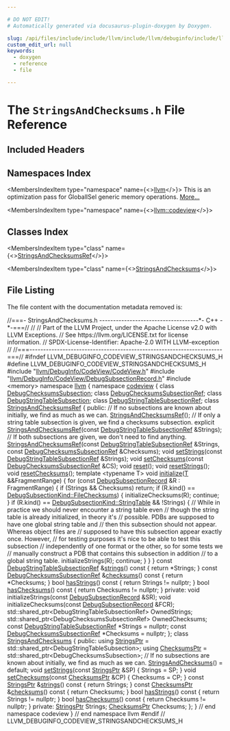 ```yaml
---

# DO NOT EDIT!
# Automatically generated via docusaurus-plugin-doxygen by Doxygen.

slug: /api/files/include/include/llvm/include/llvm/debuginfo/include/llvm/debuginfo/codeview/stringsandchecksums-h
custom_edit_url: null
keywords:
  - doxygen
  - reference
  - file

---
```





# The `StringsAndChecksums.h` File Reference

<DoxygenPage pluginConfig={pluginConfig}>



## Included Headers

<IncludesList>
<IncludesListItem
  filePath="llvm/DebugInfo/CodeView/CodeView.h"
  permalink="/docs/api/files/include/include/llvm/include/llvm/debuginfo/include/llvm/debuginfo/codeview/codeview-h"
  isLocal="true" />
<IncludesListItem
  filePath="llvm/DebugInfo/CodeView/DebugSubsectionRecord.h"
  permalink="/docs/api/files/include/include/llvm/include/llvm/debuginfo/include/llvm/debuginfo/codeview/debugsubsectionrecord-h"
  isLocal="true" />
<IncludesListItem
  filePath="memory"
  permalink=""
  isLocal="false" />
</IncludesList>

## Namespaces Index

<MembersIndex>

<MembersIndexItem
  type="namespace"
  name={<><a href="/docs/api/namespaces/llvm">llvm</a></>}>
This is an optimization pass for GlobalISel generic memory operations. <a href="/docs/api/namespaces/llvm/#details">More...</a>
</MembersIndexItem>

<MembersIndexItem
  type="namespace"
  name={<><a href="/docs/api/namespaces/llvm/codeview">llvm::codeview</a></>}>
</MembersIndexItem>

</MembersIndex>

## Classes Index

<MembersIndex>

<MembersIndexItem
  type="class"
  name={<><a href="/docs/api/classes/llvm/codeview/stringsandchecksumsref">StringsAndChecksumsRef</a></>}>
</MembersIndexItem>

<MembersIndexItem
  type="class"
  name={<><a href="/docs/api/classes/llvm/codeview/stringsandchecksums">StringsAndChecksums</a></>}>
</MembersIndexItem>

</MembersIndex>


## File Listing

The file content with the documentation metadata removed is:

<ProgramListing>

<Link id="l00001" /><CodeLine lineNumber="1"><Highlight kind="comment">//===- StringsAndChecksums.h ------------------------------------&#42;- C++ -&#42;-===//</Highlight><Highlight kind="normal"></Highlight></CodeLine>
<Link id="l00002" /><CodeLine lineNumber="2"><Highlight kind="normal"></Highlight><Highlight kind="comment">//</Highlight><Highlight kind="normal"></Highlight></CodeLine>
<Link id="l00003" /><CodeLine lineNumber="3"><Highlight kind="normal"></Highlight><Highlight kind="comment">// Part of the LLVM Project, under the Apache License v2.0 with LLVM Exceptions.</Highlight><Highlight kind="normal"></Highlight></CodeLine>
<Link id="l00004" /><CodeLine lineNumber="4"><Highlight kind="normal"></Highlight><Highlight kind="comment">// See https://llvm.org/LICENSE.txt for license information.</Highlight><Highlight kind="normal"></Highlight></CodeLine>
<Link id="l00005" /><CodeLine lineNumber="5"><Highlight kind="normal"></Highlight><Highlight kind="comment">// SPDX-License-Identifier: Apache-2.0 WITH LLVM-exception</Highlight><Highlight kind="normal"></Highlight></CodeLine>
<Link id="l00006" /><CodeLine lineNumber="6"><Highlight kind="normal"></Highlight><Highlight kind="comment">//</Highlight><Highlight kind="normal"></Highlight></CodeLine>
<Link id="l00007" /><CodeLine lineNumber="7"><Highlight kind="normal"></Highlight><Highlight kind="comment">//===----------------------------------------------------------------------===//</Highlight><Highlight kind="normal"></Highlight></CodeLine>
<Link id="l00008" /><CodeLine lineNumber="8"><Highlight kind="normal"></Highlight></CodeLine>
<Link id="l00009" /><CodeLine lineNumber="9"><Highlight kind="normal"></Highlight><Highlight kind="preprocessor">#ifndef LLVM&#95;DEBUGINFO&#95;CODEVIEW&#95;STRINGSANDCHECKSUMS&#95;H</Highlight><Highlight kind="normal"></Highlight></CodeLine>
<Link id="l00010" /><CodeLine lineNumber="10"><Highlight kind="normal"></Highlight><Highlight kind="preprocessor">#define LLVM&#95;DEBUGINFO&#95;CODEVIEW&#95;STRINGSANDCHECKSUMS&#95;H</Highlight><Highlight kind="normal"></Highlight></CodeLine>
<Link id="l00011" /><CodeLine lineNumber="11"><Highlight kind="normal"></Highlight></CodeLine>
<Link id="l00012" /><CodeLine lineNumber="12"><Highlight kind="normal"></Highlight><Highlight kind="preprocessor">#include &quot;<a href="/docs/api/files/include/include/llvm/include/llvm/debuginfo/include/llvm/debuginfo/codeview/codeview-h">llvm/DebugInfo/CodeView/CodeView.h</a>&quot;</Highlight><Highlight kind="normal"></Highlight></CodeLine>
<Link id="l00013" /><CodeLine lineNumber="13"><Highlight kind="normal"></Highlight><Highlight kind="preprocessor">#include &quot;<a href="/docs/api/files/include/include/llvm/include/llvm/debuginfo/include/llvm/debuginfo/codeview/debugsubsectionrecord-h">llvm/DebugInfo/CodeView/DebugSubsectionRecord.h</a>&quot;</Highlight><Highlight kind="normal"></Highlight></CodeLine>
<Link id="l00014" /><CodeLine lineNumber="14"><Highlight kind="normal"></Highlight><Highlight kind="preprocessor">#include &lt;memory&gt;</Highlight><Highlight kind="normal"></Highlight></CodeLine>
<Link id="l00015" /><CodeLine lineNumber="15"><Highlight kind="normal"></Highlight></CodeLine>
<Link id="l00016" /><CodeLine lineNumber="16"><Highlight kind="normal"></Highlight><Highlight kind="keyword">namespace </Highlight><Highlight kind="normal"><a href="/docs/api/namespaces/llvm">llvm</a> &#123;</Highlight></CodeLine>
<Link id="l00017" /><CodeLine lineNumber="17"><Highlight kind="normal"></Highlight><Highlight kind="keyword">namespace </Highlight><Highlight kind="normal"><a href="/docs/api/namespaces/llvm/codeview">codeview</a> &#123;</Highlight></CodeLine>
<Link id="l00018" /><CodeLine lineNumber="18"><Highlight kind="normal"></Highlight><Highlight kind="keyword">class </Highlight><Highlight kind="normal"><a href="/docs/api/classes/llvm/codeview/debugchecksumssubsection">DebugChecksumsSubsection</a>;</Highlight></CodeLine>
<Link id="l00019" /><CodeLine lineNumber="19"><Highlight kind="normal"></Highlight><Highlight kind="keyword">class </Highlight><Highlight kind="normal"><a href="/docs/api/classes/llvm/codeview/debugchecksumssubsectionref">DebugChecksumsSubsectionRef</a>;</Highlight></CodeLine>
<Link id="l00020" /><CodeLine lineNumber="20"><Highlight kind="normal"></Highlight><Highlight kind="keyword">class </Highlight><Highlight kind="normal"><a href="/docs/api/classes/llvm/codeview/debugstringtablesubsection">DebugStringTableSubsection</a>;</Highlight></CodeLine>
<Link id="l00021" /><CodeLine lineNumber="21"><Highlight kind="normal"></Highlight><Highlight kind="keyword">class </Highlight><Highlight kind="normal"><a href="/docs/api/classes/llvm/codeview/debugstringtablesubsectionref">DebugStringTableSubsectionRef</a>;</Highlight></CodeLine>
<Link id="l00022" /><CodeLine lineNumber="22"><Highlight kind="normal"></Highlight></CodeLine>
<Link id="l00023" /><CodeLine lineNumber="23" lineLink="/docs/api/classes/llvm/codeview/stringsandchecksumsref"><Highlight kind="normal"></Highlight><Highlight kind="keyword">class </Highlight><Highlight kind="normal"><a href="/docs/api/classes/llvm/codeview/stringsandchecksumsref/#a298af8a4ca99f5e1fa56881c0ecb54f8">StringsAndChecksumsRef</a> &#123;</Highlight></CodeLine>
<Link id="l00024" /><CodeLine lineNumber="24"><Highlight kind="normal"></Highlight><Highlight kind="keyword">public</Highlight><Highlight kind="normal">:</Highlight></CodeLine>
<Link id="l00025" /><CodeLine lineNumber="25"><Highlight kind="normal">  </Highlight><Highlight kind="comment">// If no subsections are known about initially, we find as much as we can.</Highlight><Highlight kind="normal"></Highlight></CodeLine>
<Link id="l00026" /><CodeLine lineNumber="26" lineLink="/docs/api/classes/llvm/codeview/stringsandchecksumsref/#a298af8a4ca99f5e1fa56881c0ecb54f8"><Highlight kind="normal">  <a href="/docs/api/classes/llvm/codeview/stringsandchecksumsref/#a298af8a4ca99f5e1fa56881c0ecb54f8">StringsAndChecksumsRef</a>();</Highlight></CodeLine>
<Link id="l00027" /><CodeLine lineNumber="27"><Highlight kind="normal"></Highlight></CodeLine>
<Link id="l00028" /><CodeLine lineNumber="28"><Highlight kind="normal">  </Highlight><Highlight kind="comment">// If only a string table subsection is given, we find a checksums subsection.</Highlight><Highlight kind="normal"></Highlight></CodeLine>
<Link id="l00029" /><CodeLine lineNumber="29"><Highlight kind="normal">  </Highlight><Highlight kind="keyword">explicit</Highlight><Highlight kind="normal"> <a href="/docs/api/classes/llvm/codeview/stringsandchecksumsref/#a298af8a4ca99f5e1fa56881c0ecb54f8">StringsAndChecksumsRef</a>(</Highlight><Highlight kind="keyword">const</Highlight><Highlight kind="normal"> <a href="/docs/api/classes/llvm/codeview/debugstringtablesubsectionref">DebugStringTableSubsectionRef</a> &amp;Strings);</Highlight></CodeLine>
<Link id="l00030" /><CodeLine lineNumber="30"><Highlight kind="normal"></Highlight></CodeLine>
<Link id="l00031" /><CodeLine lineNumber="31"><Highlight kind="normal">  </Highlight><Highlight kind="comment">// If both subsections are given, we don&#39;t need to find anything.</Highlight><Highlight kind="normal"></Highlight></CodeLine>
<Link id="l00032" /><CodeLine lineNumber="32"><Highlight kind="normal">  <a href="/docs/api/classes/llvm/codeview/stringsandchecksumsref/#a298af8a4ca99f5e1fa56881c0ecb54f8">StringsAndChecksumsRef</a>(</Highlight><Highlight kind="keyword">const</Highlight><Highlight kind="normal"> <a href="/docs/api/classes/llvm/codeview/debugstringtablesubsectionref">DebugStringTableSubsectionRef</a> &amp;Strings,</Highlight></CodeLine>
<Link id="l00033" /><CodeLine lineNumber="33"><Highlight kind="normal">                         </Highlight><Highlight kind="keyword">const</Highlight><Highlight kind="normal"> <a href="/docs/api/classes/llvm/codeview/debugchecksumssubsectionref">DebugChecksumsSubsectionRef</a> &amp;Checksums);</Highlight></CodeLine>
<Link id="l00034" /><CodeLine lineNumber="34"><Highlight kind="normal"></Highlight></CodeLine>
<Link id="l00035" /><CodeLine lineNumber="35"><Highlight kind="normal">  </Highlight><Highlight kind="keywordtype">void</Highlight><Highlight kind="normal"> <a href="/docs/api/classes/llvm/codeview/stringsandchecksumsref/#a19c64bc1b3e37543f1b08a85b23dda7e">setStrings</a>(</Highlight><Highlight kind="keyword">const</Highlight><Highlight kind="normal"> <a href="/docs/api/classes/llvm/codeview/debugstringtablesubsectionref">DebugStringTableSubsectionRef</a> &amp;Strings);</Highlight></CodeLine>
<Link id="l00036" /><CodeLine lineNumber="36"><Highlight kind="normal">  </Highlight><Highlight kind="keywordtype">void</Highlight><Highlight kind="normal"> <a href="/docs/api/classes/llvm/codeview/stringsandchecksumsref/#a457e11cce4961480539152d09d695596">setChecksums</a>(</Highlight><Highlight kind="keyword">const</Highlight><Highlight kind="normal"> <a href="/docs/api/classes/llvm/codeview/debugchecksumssubsectionref">DebugChecksumsSubsectionRef</a> &amp;CS);</Highlight></CodeLine>
<Link id="l00037" /><CodeLine lineNumber="37"><Highlight kind="normal"></Highlight></CodeLine>
<Link id="l00038" /><CodeLine lineNumber="38"><Highlight kind="normal">  </Highlight><Highlight kind="keywordtype">void</Highlight><Highlight kind="normal"> <a href="/docs/api/classes/llvm/codeview/stringsandchecksumsref/#ac7c3cf8ed194da3fb126f5f624a8a0be">reset</a>();</Highlight></CodeLine>
<Link id="l00039" /><CodeLine lineNumber="39"><Highlight kind="normal">  </Highlight><Highlight kind="keywordtype">void</Highlight><Highlight kind="normal"> <a href="/docs/api/classes/llvm/codeview/stringsandchecksumsref/#aaa667a75bfaa8d6be32fdf33c92e00fd">resetStrings</a>();</Highlight></CodeLine>
<Link id="l00040" /><CodeLine lineNumber="40"><Highlight kind="normal">  </Highlight><Highlight kind="keywordtype">void</Highlight><Highlight kind="normal"> <a href="/docs/api/classes/llvm/codeview/stringsandchecksumsref/#af5a36995f56eef36b75aef831d2d9f97">resetChecksums</a>();</Highlight></CodeLine>
<Link id="l00041" /><CodeLine lineNumber="41"><Highlight kind="normal"></Highlight></CodeLine>
<Link id="l00042" /><CodeLine lineNumber="42" lineLink="/docs/api/classes/llvm/codeview/stringsandchecksumsref/#ac56224378a443787251b38aa3615f5b5"><Highlight kind="normal">  </Highlight><Highlight kind="keyword">template</Highlight><Highlight kind="normal"> &lt;</Highlight><Highlight kind="keyword">typename</Highlight><Highlight kind="normal"> T&gt; </Highlight><Highlight kind="keywordtype">void</Highlight><Highlight kind="normal"> <a href="/docs/api/classes/llvm/codeview/stringsandchecksumsref/#ac56224378a443787251b38aa3615f5b5">initialize</a>(<a href="/docs/api/files/lib/lib/target/lib/target/mips/mips16isellowering-cpp/#a0acb682b8260ab1c60b918599864e2e5">T</a> &amp;&amp;FragmentRange) &#123;</Highlight></CodeLine>
<Link id="l00043" /><CodeLine lineNumber="43"><Highlight kind="normal">    </Highlight><Highlight kind="keywordflow">for</Highlight><Highlight kind="normal"> (</Highlight><Highlight kind="keyword">const</Highlight><Highlight kind="normal"> <a href="/docs/api/classes/llvm/codeview/debugsubsectionrecord">DebugSubsectionRecord</a> &amp;R : FragmentRange) &#123;</Highlight></CodeLine>
<Link id="l00044" /><CodeLine lineNumber="44"><Highlight kind="normal">      </Highlight><Highlight kind="keywordflow">if</Highlight><Highlight kind="normal"> (Strings &amp;&amp; Checksums)</Highlight></CodeLine>
<Link id="l00045" /><CodeLine lineNumber="45"><Highlight kind="normal">        </Highlight><Highlight kind="keywordflow">return</Highlight><Highlight kind="normal">;</Highlight></CodeLine>
<Link id="l00046" /><CodeLine lineNumber="46"><Highlight kind="normal">      </Highlight><Highlight kind="keywordflow">if</Highlight><Highlight kind="normal"> (R.kind() == <a href="/docs/api/namespaces/llvm/codeview/#a04eb43a6dc736c2d6ed8dcc6d636a2afa7e535ad489b8edccb926a573844dd1c8">DebugSubsectionKind::FileChecksums</a>) &#123;</Highlight></CodeLine>
<Link id="l00047" /><CodeLine lineNumber="47"><Highlight kind="normal">        initializeChecksums(R);</Highlight></CodeLine>
<Link id="l00048" /><CodeLine lineNumber="48"><Highlight kind="normal">        </Highlight><Highlight kind="keywordflow">continue</Highlight><Highlight kind="normal">;</Highlight></CodeLine>
<Link id="l00049" /><CodeLine lineNumber="49"><Highlight kind="normal">      &#125;</Highlight></CodeLine>
<Link id="l00050" /><CodeLine lineNumber="50"><Highlight kind="normal">      </Highlight><Highlight kind="keywordflow">if</Highlight><Highlight kind="normal"> (R.kind() == <a href="/docs/api/namespaces/llvm/codeview/#a04eb43a6dc736c2d6ed8dcc6d636a2afafee465e31ac15d7b21d8ca9d6f5ac685">DebugSubsectionKind::StringTable</a> &amp;&amp; !Strings) &#123;</Highlight></CodeLine>
<Link id="l00051" /><CodeLine lineNumber="51"><Highlight kind="normal">        </Highlight><Highlight kind="comment">// While in practice we should never encounter a string table even</Highlight><Highlight kind="normal"></Highlight></CodeLine>
<Link id="l00052" /><CodeLine lineNumber="52"><Highlight kind="normal">        </Highlight><Highlight kind="comment">// though the string table is already initialized, in theory it&#39;s</Highlight><Highlight kind="normal"></Highlight></CodeLine>
<Link id="l00053" /><CodeLine lineNumber="53"><Highlight kind="normal">        </Highlight><Highlight kind="comment">// possible.  PDBs are supposed to have one global string table and</Highlight><Highlight kind="normal"></Highlight></CodeLine>
<Link id="l00054" /><CodeLine lineNumber="54"><Highlight kind="normal">        </Highlight><Highlight kind="comment">// then this subsection should not appear.  Whereas object files are</Highlight><Highlight kind="normal"></Highlight></CodeLine>
<Link id="l00055" /><CodeLine lineNumber="55"><Highlight kind="normal">        </Highlight><Highlight kind="comment">// supposed to have this subsection appear exactly once.  However,</Highlight><Highlight kind="normal"></Highlight></CodeLine>
<Link id="l00056" /><CodeLine lineNumber="56"><Highlight kind="normal">        </Highlight><Highlight kind="comment">// for testing purposes it&#39;s nice to be able to test this subsection</Highlight><Highlight kind="normal"></Highlight></CodeLine>
<Link id="l00057" /><CodeLine lineNumber="57"><Highlight kind="normal">        </Highlight><Highlight kind="comment">// independently of one format or the other, so for some tests we</Highlight><Highlight kind="normal"></Highlight></CodeLine>
<Link id="l00058" /><CodeLine lineNumber="58"><Highlight kind="normal">        </Highlight><Highlight kind="comment">// manually construct a PDB that contains this subsection in addition</Highlight><Highlight kind="normal"></Highlight></CodeLine>
<Link id="l00059" /><CodeLine lineNumber="59"><Highlight kind="normal">        </Highlight><Highlight kind="comment">// to a global string table.</Highlight><Highlight kind="normal"></Highlight></CodeLine>
<Link id="l00060" /><CodeLine lineNumber="60"><Highlight kind="normal">        initializeStrings(R);</Highlight></CodeLine>
<Link id="l00061" /><CodeLine lineNumber="61"><Highlight kind="normal">        </Highlight><Highlight kind="keywordflow">continue</Highlight><Highlight kind="normal">;</Highlight></CodeLine>
<Link id="l00062" /><CodeLine lineNumber="62"><Highlight kind="normal">      &#125;</Highlight></CodeLine>
<Link id="l00063" /><CodeLine lineNumber="63"><Highlight kind="normal">    &#125;</Highlight></CodeLine>
<Link id="l00064" /><CodeLine lineNumber="64"><Highlight kind="normal">  &#125;</Highlight></CodeLine>
<Link id="l00065" /><CodeLine lineNumber="65"><Highlight kind="normal"></Highlight></CodeLine>
<Link id="l00066" /><CodeLine lineNumber="66" lineLink="/docs/api/classes/llvm/codeview/stringsandchecksumsref/#a85179856e906385c7bf058356ef0da3b"><Highlight kind="normal">  </Highlight><Highlight kind="keyword">const</Highlight><Highlight kind="normal"> <a href="/docs/api/classes/llvm/codeview/debugstringtablesubsectionref">DebugStringTableSubsectionRef</a> &amp;<a href="/docs/api/classes/llvm/codeview/stringsandchecksumsref/#a85179856e906385c7bf058356ef0da3b">strings</a>()</Highlight><Highlight kind="keyword"> const </Highlight><Highlight kind="normal">&#123; </Highlight><Highlight kind="keywordflow">return</Highlight><Highlight kind="normal"> &#42;Strings; &#125;</Highlight></CodeLine>
<Link id="l00067" /><CodeLine lineNumber="67" lineLink="/docs/api/classes/llvm/codeview/stringsandchecksumsref/#adf2b27101080d3aadeee96c7f9d6ba11"><Highlight kind="normal">  </Highlight><Highlight kind="keyword">const</Highlight><Highlight kind="normal"> <a href="/docs/api/classes/llvm/codeview/debugchecksumssubsectionref">DebugChecksumsSubsectionRef</a> &amp;<a href="/docs/api/classes/llvm/codeview/stringsandchecksumsref/#adf2b27101080d3aadeee96c7f9d6ba11">checksums</a>()</Highlight><Highlight kind="keyword"> const </Highlight><Highlight kind="normal">&#123; </Highlight><Highlight kind="keywordflow">return</Highlight><Highlight kind="normal"> &#42;Checksums; &#125;</Highlight></CodeLine>
<Link id="l00068" /><CodeLine lineNumber="68"><Highlight kind="normal"></Highlight></CodeLine>
<Link id="l00069" /><CodeLine lineNumber="69" lineLink="/docs/api/classes/llvm/codeview/stringsandchecksumsref/#a5c2030e84b7ef66b18a3967b5c77f833"><Highlight kind="normal">  </Highlight><Highlight kind="keywordtype">bool</Highlight><Highlight kind="normal"> <a href="/docs/api/classes/llvm/codeview/stringsandchecksumsref/#a5c2030e84b7ef66b18a3967b5c77f833">hasStrings</a>()</Highlight><Highlight kind="keyword"> const </Highlight><Highlight kind="normal">&#123; </Highlight><Highlight kind="keywordflow">return</Highlight><Highlight kind="normal"> Strings != </Highlight><Highlight kind="keyword">nullptr</Highlight><Highlight kind="normal">; &#125;</Highlight></CodeLine>
<Link id="l00070" /><CodeLine lineNumber="70" lineLink="/docs/api/classes/llvm/codeview/stringsandchecksumsref/#a971dc8b84b7e515c77ad5ca03d1dbf31"><Highlight kind="normal">  </Highlight><Highlight kind="keywordtype">bool</Highlight><Highlight kind="normal"> <a href="/docs/api/classes/llvm/codeview/stringsandchecksumsref/#a971dc8b84b7e515c77ad5ca03d1dbf31">hasChecksums</a>()</Highlight><Highlight kind="keyword"> const </Highlight><Highlight kind="normal">&#123; </Highlight><Highlight kind="keywordflow">return</Highlight><Highlight kind="normal"> Checksums != </Highlight><Highlight kind="keyword">nullptr</Highlight><Highlight kind="normal">; &#125;</Highlight></CodeLine>
<Link id="l00071" /><CodeLine lineNumber="71"><Highlight kind="normal"></Highlight></CodeLine>
<Link id="l00072" /><CodeLine lineNumber="72"><Highlight kind="normal"></Highlight><Highlight kind="keyword">private</Highlight><Highlight kind="normal">:</Highlight></CodeLine>
<Link id="l00073" /><CodeLine lineNumber="73"><Highlight kind="normal">  </Highlight><Highlight kind="keywordtype">void</Highlight><Highlight kind="normal"> initializeStrings(</Highlight><Highlight kind="keyword">const</Highlight><Highlight kind="normal"> <a href="/docs/api/classes/llvm/codeview/debugsubsectionrecord">DebugSubsectionRecord</a> &amp;SR);</Highlight></CodeLine>
<Link id="l00074" /><CodeLine lineNumber="74"><Highlight kind="normal">  </Highlight><Highlight kind="keywordtype">void</Highlight><Highlight kind="normal"> initializeChecksums(</Highlight><Highlight kind="keyword">const</Highlight><Highlight kind="normal"> <a href="/docs/api/classes/llvm/codeview/debugsubsectionrecord">DebugSubsectionRecord</a> &amp;FCR);</Highlight></CodeLine>
<Link id="l00075" /><CodeLine lineNumber="75"><Highlight kind="normal"></Highlight></CodeLine>
<Link id="l00076" /><CodeLine lineNumber="76"><Highlight kind="normal">  std::shared&#95;ptr&lt;DebugStringTableSubsectionRef&gt; OwnedStrings;</Highlight></CodeLine>
<Link id="l00077" /><CodeLine lineNumber="77"><Highlight kind="normal">  std::shared&#95;ptr&lt;DebugChecksumsSubsectionRef&gt; OwnedChecksums;</Highlight></CodeLine>
<Link id="l00078" /><CodeLine lineNumber="78"><Highlight kind="normal"></Highlight></CodeLine>
<Link id="l00079" /><CodeLine lineNumber="79"><Highlight kind="normal">  </Highlight><Highlight kind="keyword">const</Highlight><Highlight kind="normal"> <a href="/docs/api/classes/llvm/codeview/debugstringtablesubsectionref">DebugStringTableSubsectionRef</a> &#42;Strings = </Highlight><Highlight kind="keyword">nullptr</Highlight><Highlight kind="normal">;</Highlight></CodeLine>
<Link id="l00080" /><CodeLine lineNumber="80"><Highlight kind="normal">  </Highlight><Highlight kind="keyword">const</Highlight><Highlight kind="normal"> <a href="/docs/api/classes/llvm/codeview/debugchecksumssubsectionref">DebugChecksumsSubsectionRef</a> &#42;Checksums = </Highlight><Highlight kind="keyword">nullptr</Highlight><Highlight kind="normal">;</Highlight></CodeLine>
<Link id="l00081" /><CodeLine lineNumber="81"><Highlight kind="normal">&#125;;</Highlight></CodeLine>
<Link id="l00082" /><CodeLine lineNumber="82"><Highlight kind="normal"></Highlight></CodeLine>
<Link id="l00083" /><CodeLine lineNumber="83" lineLink="/docs/api/classes/llvm/codeview/stringsandchecksums"><Highlight kind="normal"></Highlight><Highlight kind="keyword">class </Highlight><Highlight kind="normal"><a href="/docs/api/classes/llvm/codeview/stringsandchecksums/#afbd094bfd3d879b43b8c1395ad67b862">StringsAndChecksums</a> &#123;</Highlight></CodeLine>
<Link id="l00084" /><CodeLine lineNumber="84"><Highlight kind="normal"></Highlight><Highlight kind="keyword">public</Highlight><Highlight kind="normal">:</Highlight></CodeLine>
<Link id="l00085" /><CodeLine lineNumber="85" lineLink="/docs/api/classes/llvm/codeview/stringsandchecksums/#a3bada363d476e6c5659acbeb77174ce4"><Highlight kind="normal">  </Highlight><Highlight kind="keyword">using </Highlight><Highlight kind="normal"><a href="/docs/api/classes/llvm/codeview/stringsandchecksums/#a3bada363d476e6c5659acbeb77174ce4">StringsPtr</a> = std::shared&#95;ptr&lt;DebugStringTableSubsection&gt;;</Highlight></CodeLine>
<Link id="l00086" /><CodeLine lineNumber="86" lineLink="/docs/api/classes/llvm/codeview/stringsandchecksums/#acfd2b5c4362a8703c33d2c90a9a0cf28"><Highlight kind="normal">  </Highlight><Highlight kind="keyword">using </Highlight><Highlight kind="normal"><a href="/docs/api/classes/llvm/codeview/stringsandchecksums/#acfd2b5c4362a8703c33d2c90a9a0cf28">ChecksumsPtr</a> = std::shared&#95;ptr&lt;DebugChecksumsSubsection&gt;;</Highlight></CodeLine>
<Link id="l00087" /><CodeLine lineNumber="87"><Highlight kind="normal"></Highlight></CodeLine>
<Link id="l00088" /><CodeLine lineNumber="88"><Highlight kind="normal">  </Highlight><Highlight kind="comment">// If no subsections are known about initially, we find as much as we can.</Highlight><Highlight kind="normal"></Highlight></CodeLine>
<Link id="l00089" /><CodeLine lineNumber="89" lineLink="/docs/api/classes/llvm/codeview/stringsandchecksums/#afbd094bfd3d879b43b8c1395ad67b862"><Highlight kind="normal">  <a href="/docs/api/classes/llvm/codeview/stringsandchecksums/#afbd094bfd3d879b43b8c1395ad67b862">StringsAndChecksums</a>() = </Highlight><Highlight kind="keywordflow">default</Highlight><Highlight kind="normal">;</Highlight></CodeLine>
<Link id="l00090" /><CodeLine lineNumber="90"><Highlight kind="normal"></Highlight></CodeLine>
<Link id="l00091" /><CodeLine lineNumber="91" lineLink="/docs/api/classes/llvm/codeview/stringsandchecksums/#a63e1c3ecee3184cb757b18986e51b3b8"><Highlight kind="normal">  </Highlight><Highlight kind="keywordtype">void</Highlight><Highlight kind="normal"> <a href="/docs/api/classes/llvm/codeview/stringsandchecksums/#a63e1c3ecee3184cb757b18986e51b3b8">setStrings</a>(</Highlight><Highlight kind="keyword">const</Highlight><Highlight kind="normal"> <a href="/docs/api/classes/llvm/codeview/stringsandchecksums/#a3bada363d476e6c5659acbeb77174ce4">StringsPtr</a> &amp;SP) &#123; Strings = SP; &#125;</Highlight></CodeLine>
<Link id="l00092" /><CodeLine lineNumber="92" lineLink="/docs/api/classes/llvm/codeview/stringsandchecksums/#ae0bcb985434795a43a5d01b758f9622c"><Highlight kind="normal">  </Highlight><Highlight kind="keywordtype">void</Highlight><Highlight kind="normal"> <a href="/docs/api/classes/llvm/codeview/stringsandchecksums/#ae0bcb985434795a43a5d01b758f9622c">setChecksums</a>(</Highlight><Highlight kind="keyword">const</Highlight><Highlight kind="normal"> <a href="/docs/api/classes/llvm/codeview/stringsandchecksums/#acfd2b5c4362a8703c33d2c90a9a0cf28">ChecksumsPtr</a> &amp;CP) &#123; Checksums = CP; &#125;</Highlight></CodeLine>
<Link id="l00093" /><CodeLine lineNumber="93"><Highlight kind="normal"></Highlight></CodeLine>
<Link id="l00094" /><CodeLine lineNumber="94" lineLink="/docs/api/classes/llvm/codeview/stringsandchecksums/#ad924b92c620b7376a809f3d09b256217"><Highlight kind="normal">  </Highlight><Highlight kind="keyword">const</Highlight><Highlight kind="normal"> <a href="/docs/api/classes/llvm/codeview/stringsandchecksums/#a3bada363d476e6c5659acbeb77174ce4">StringsPtr</a> &amp;<a href="/docs/api/classes/llvm/codeview/stringsandchecksums/#ad924b92c620b7376a809f3d09b256217">strings</a>()</Highlight><Highlight kind="keyword"> const </Highlight><Highlight kind="normal">&#123; </Highlight><Highlight kind="keywordflow">return</Highlight><Highlight kind="normal"> Strings; &#125;</Highlight></CodeLine>
<Link id="l00095" /><CodeLine lineNumber="95" lineLink="/docs/api/classes/llvm/codeview/stringsandchecksums/#aef995427317899482026c56ba943d8ef"><Highlight kind="normal">  </Highlight><Highlight kind="keyword">const</Highlight><Highlight kind="normal"> <a href="/docs/api/classes/llvm/codeview/stringsandchecksums/#acfd2b5c4362a8703c33d2c90a9a0cf28">ChecksumsPtr</a> &amp;<a href="/docs/api/classes/llvm/codeview/stringsandchecksums/#aef995427317899482026c56ba943d8ef">checksums</a>()</Highlight><Highlight kind="keyword"> const </Highlight><Highlight kind="normal">&#123; </Highlight><Highlight kind="keywordflow">return</Highlight><Highlight kind="normal"> Checksums; &#125;</Highlight></CodeLine>
<Link id="l00096" /><CodeLine lineNumber="96"><Highlight kind="normal"></Highlight></CodeLine>
<Link id="l00097" /><CodeLine lineNumber="97" lineLink="/docs/api/classes/llvm/codeview/stringsandchecksums/#a5580653ad3b6cd36fd382003d0965648"><Highlight kind="normal">  </Highlight><Highlight kind="keywordtype">bool</Highlight><Highlight kind="normal"> <a href="/docs/api/classes/llvm/codeview/stringsandchecksums/#a5580653ad3b6cd36fd382003d0965648">hasStrings</a>()</Highlight><Highlight kind="keyword"> const </Highlight><Highlight kind="normal">&#123; </Highlight><Highlight kind="keywordflow">return</Highlight><Highlight kind="normal"> Strings != </Highlight><Highlight kind="keyword">nullptr</Highlight><Highlight kind="normal">; &#125;</Highlight></CodeLine>
<Link id="l00098" /><CodeLine lineNumber="98" lineLink="/docs/api/classes/llvm/codeview/stringsandchecksums/#a7c2f6ee9d6ac1d7b073a44026b2e6171"><Highlight kind="normal">  </Highlight><Highlight kind="keywordtype">bool</Highlight><Highlight kind="normal"> <a href="/docs/api/classes/llvm/codeview/stringsandchecksums/#a7c2f6ee9d6ac1d7b073a44026b2e6171">hasChecksums</a>()</Highlight><Highlight kind="keyword"> const </Highlight><Highlight kind="normal">&#123; </Highlight><Highlight kind="keywordflow">return</Highlight><Highlight kind="normal"> Checksums != </Highlight><Highlight kind="keyword">nullptr</Highlight><Highlight kind="normal">; &#125;</Highlight></CodeLine>
<Link id="l00099" /><CodeLine lineNumber="99"><Highlight kind="normal"></Highlight></CodeLine>
<Link id="l00100" /><CodeLine lineNumber="100"><Highlight kind="normal"></Highlight><Highlight kind="keyword">private</Highlight><Highlight kind="normal">:</Highlight></CodeLine>
<Link id="l00101" /><CodeLine lineNumber="101"><Highlight kind="normal">  <a href="/docs/api/classes/llvm/codeview/stringsandchecksums/#a3bada363d476e6c5659acbeb77174ce4">StringsPtr</a> Strings;</Highlight></CodeLine>
<Link id="l00102" /><CodeLine lineNumber="102"><Highlight kind="normal">  <a href="/docs/api/classes/llvm/codeview/stringsandchecksums/#acfd2b5c4362a8703c33d2c90a9a0cf28">ChecksumsPtr</a> Checksums;</Highlight></CodeLine>
<Link id="l00103" /><CodeLine lineNumber="103"><Highlight kind="normal">&#125;;</Highlight></CodeLine>
<Link id="l00104" /><CodeLine lineNumber="104"><Highlight kind="normal"></Highlight></CodeLine>
<Link id="l00105" /><CodeLine lineNumber="105"><Highlight kind="normal">&#125; </Highlight><Highlight kind="comment">// end namespace codeview</Highlight><Highlight kind="normal"></Highlight></CodeLine>
<Link id="l00106" /><CodeLine lineNumber="106"><Highlight kind="normal">&#125; </Highlight><Highlight kind="comment">// end namespace llvm</Highlight><Highlight kind="normal"></Highlight></CodeLine>
<Link id="l00107" /><CodeLine lineNumber="107"><Highlight kind="normal"></Highlight></CodeLine>
<Link id="l00108" /><CodeLine lineNumber="108"><Highlight kind="normal"></Highlight><Highlight kind="preprocessor">#endif </Highlight><Highlight kind="comment">// LLVM&#95;DEBUGINFO&#95;CODEVIEW&#95;STRINGSANDCHECKSUMS&#95;H</Highlight><Highlight kind="normal"></Highlight></CodeLine>

</ProgramListing>

</DoxygenPage>
